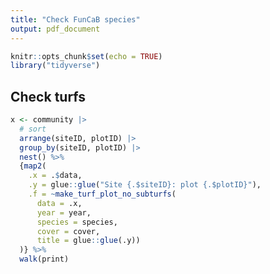 ```yaml
---
title: "Check FunCaB species"
output: pdf_document
---
```


```r
knitr::opts_chunk$set(echo = TRUE)
library("tidyverse")
```

## Check turfs

```r

x <- community |>
  # sort
  arrange(siteID, plotID) |>
  group_by(siteID, plotID) |>
  nest() %>% 
  {map2(
    .x = .$data, 
    .y = glue::glue("Site {.$siteID}: plot {.$plotID}"),
    .f = ~make_turf_plot_no_subturfs(
      data = .x, 
      year = year, 
      species = species, 
      cover = cover, 
      title = glue::glue(.y))
  )} %>% 
  walk(print)


```
